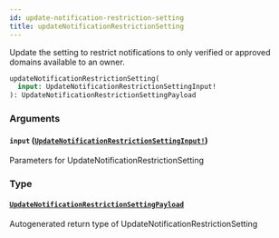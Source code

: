 ```yaml
---
id: update-notification-restriction-setting
title: updateNotificationRestrictionSetting
---
```


Update the setting to restrict notifications to only verified or approved domains available to an owner.

```graphql
updateNotificationRestrictionSetting(
  input: UpdateNotificationRestrictionSettingInput!
): UpdateNotificationRestrictionSettingPayload

```

### Arguments

#### `input` ([`UpdateNotificationRestrictionSettingInput!`](/docs/api/inputs/update-notification-restriction-setting-input))

Parameters for UpdateNotificationRestrictionSetting

### Type

#### [`UpdateNotificationRestrictionSettingPayload`](/docs/api/objects/update-notification-restriction-setting-payload)

Autogenerated return type of UpdateNotificationRestrictionSetting
